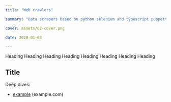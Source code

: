 ```yaml
---
title: "Web crawlers"

summary: "Data scrapers based on python selenium and typescript puppetter"

cover: assets/02-cover.png

date: 2020-01-03

---
```


Heading Heading Heading Heading Heading Heading Heading Heading




## Title

Deep dives:
- [example](https://example.com) (example.com)

